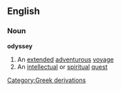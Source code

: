 ==English==
===Noun===
'''odyssey'''
#An [[extend]]ed [[adventurous]] [[voyage]]
#An [[intellectual]] or [[spiritual]] [[quest]]
[[Category:Greek derivations]]
